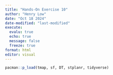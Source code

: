 ```yaml
---
title: "Hands-On Exercise 10"
author: "Henry Low"
date: "Oct 18 2024"
date-modified: "last-modified"
execute:
  evalu: true
  echo: true
  message: false
  freeze: true
format: html
editor: visual
---
```


```r
pacman::p_load(tmap, sf, DT, stplanr, tidyverse)
```
